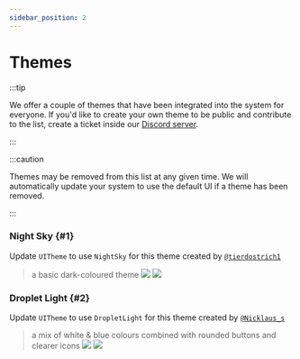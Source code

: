 ```yaml
---
sidebar_position: 2
---
```


# Themes

:::tip

We offer a couple of themes that have been integrated into the system for everyone. If you'd like to create your own theme to be public and contribute to the list, create a ticket inside our [Discord server](https://discord.gg/QVaxp9t).

:::

:::caution

Themes may be removed from this list at any given time. We will automatically update your system to use the default UI if a theme has been removed.

:::

### Night Sky {#1}
Update `UITheme` to use `NightSky` for this theme created by [`@tierdostrich1`](https://www.roblox.com/users/936285498)
> a basic dark-coloured theme
> <img src="https://media.discordapp.net/attachments/1010205340312281158/1090700812633768066/d.png?width=270&height=230"/> <img src="https://media.discordapp.net/attachments/1010205340312281158/1090700813074190366/f.png?width=270&height=230"/>

### Droplet Light {#2}
Update `UITheme` to use `DropletLight` for this theme created by [`@Nicklaus_s`](https://www.roblox.com/users/560637180)
> a mix of white & blue colours combined with rounded buttons and clearer icons
> <img src="https://media.discordapp.net/attachments/1010205340312281158/1090700905889923144/da.png?width=270&height=230"/> <img src="https://media.discordapp.net/attachments/1010205340312281158/1090700906758164480/l.png?width=270&height=230"/>